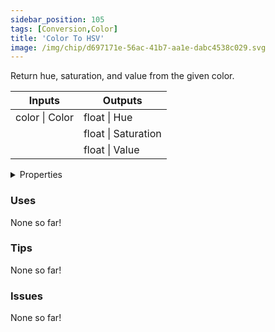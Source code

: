 ```yaml
---
sidebar_position: 105
tags: [Conversion,Color]
title: 'Color To HSV'
image: /img/chip/d697171e-56ac-41b7-aa1e-dabc4538c029.svg
---
```


Return hue, saturation, and value from the given color.



<IChip uuid="d697171e-56ac-41b7-aa1e-dabc4538c029"/>

<table><thead><tr><th>Inputs</th><th>Outputs</th></tr></thead><tbody><tr><td>color | Color</td><td>float | Hue</td></tr><tr><td /><td>float | Saturation</td></tr><tr><td /><td>float | Value</td></tr></tbody></table>

<details>
  <summary>Properties</summary>
  <div>
    <div>
    <table>
      <tbody>
        <tr>
          <td>Is beta required?</td>
          <td>No</td>
        </tr>
        <tr>
          <td>Is chip a trolling risk?</td>
          <td>No</td>
        </tr>
        <tr>
          <td>Is chip a role assignment risk?</td>
          <td>No</td>
        </tr>
        <tr>
          <td>Chip UUID</td>
          <td>d697171e-56ac-41b7-aa1e-dabc4538c029</td>
        </tr>
        <tr>
          <td>Room availability</td>
          <td>Available everywhere</td>
        </tr>
      </tbody>
    </table>
    </div>
  </div>
</details>

### Uses

None so far!

### Tips

None so far!

### Issues

None so far!